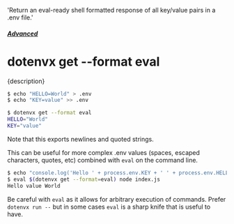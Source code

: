  'Return an eval-ready shell formatted response of all key/value pairs in a .env file.'

##### [Advanced](/docs/advanced)
# dotenvx get --format eval

<p className="lead">{description}</p>

```sh
$ echo "HELLO=World" > .env
$ echo "KEY=value" >> .env

$ dotenvx get --format eval
HELLO="World"
KEY="value"
```

Note that this exports newlines and quoted strings.

This can be useful for more complex .env values (spaces, escaped characters, quotes, etc) combined with `eval` on the command line.

```sh
$ echo "console.log('Hello ' + process.env.KEY + ' ' + process.env.HELLO)" > index.js
$ eval $(dotenvx get --format=eval) node index.js
Hello value World
```

Be careful with `eval` as it allows for arbitrary execution of commands. Prefer `dotenvx run --` but in some cases `eval` is a sharp knife that is useful to have.
